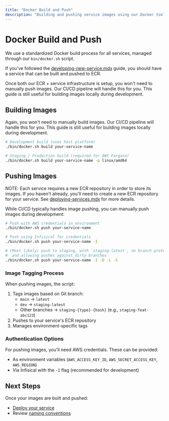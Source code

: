 ```yaml
---
title: "Docker Build and Push"
description: "Building and pushing service images using our Docker tooling"
---
```


# Docker Build and Push

We use a standardized Docker build process for all services, managed through our `bin/docker.sh` script.

If you've followed the [developing-new-service.mdx](./developing-new-service.mdx) guide, you should have a service that can be built and pushed to ECR.

Once both our ECR + service infrastructure is setup, you won't need to manually push images. Our CI/CD pipeline will handle this for you. This guide is still useful for building images locally during development.

## Building Images

Again, you won't need to manually build images. Our CI/CD pipeline will handle this for you. This guide is still useful for building images locally during development.

```bash
# Development build (uses host platform)
./bin/docker.sh build your-service-name

# Staging / Production build (required for AWS Fargate)
./bin/docker.sh build your-service-name -p linux/amd64
```

## Pushing Images

NOTE: Each service requires a new ECR repository in order to store its images.
If you haven't already, you'll need to create a new ECR repository for your service. See [deploying-services.mdx](./deploying-services.mdx) for more details.

While CI/CD typically handles image pushing, you can manually push images during development:

```bash
# Push with AWS credentials in environment
./bin/docker.sh push your-service-name

# Push using Infisical for credentials
./bin/docker.sh push your-service-name -I

# (Most likely) push to staging, with `staging-latest`, no branch protection,
#  and allowing pushes against dirty branches
./bin/docker.sh push your-service-name -I -D -L -S
```

### Image Tagging Process

When pushing images, the script:

1. Tags images based on Git branch:
   - `main` → `latest`
   - `dev` → `staging-latest`
   - Other branches → `staging-{type}-{hash}` (e.g., `staging-feat-abc123`)
2. Pushes to your service's ECR repository
3. Manages environment-specific tags

### Authentication Options

For pushing images, you'll need AWS credentials. These can be provided:

- As environment variables (`AWS_ACCESS_KEY_ID`, `AWS_SECRET_ACCESS_KEY`, `AWS_REGION`)
- Via Infisical with the `-I` flag (recommended for development)

## Next Steps

Once your images are built and pushed:

- [Deploy your service](./deploying-services.mdx)
- Review [naming conventions](./naming-conventions.mdx)
